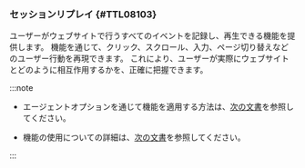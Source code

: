 ### セッションリプレイ {#TTL08103}

<InDoc pages="analyze-pageload"><ImgLang img='browser-pageloadhitmap-details-session-replay.png' desc='セッションリプレイ' /></InDoc>

<InDoc pages="analyze-ajax-hitmap"><ImgLang img='browser-analysis-ajax-hitmap-session-replay.png' desc='セッションリプレイ' /></InDoc>

<InDoc pages="user-session-log-search"><ImgLang img="browser-analysis-user-session-log-details-session-replay.png" desc="セッションリプレイ" /></InDoc>

ユーザーがウェブサイトで行うすべてのイベントを記録し、再生できる機能を提供します。 <Cmdname sid="TTL08103" className="uitext" />機能を通じて、クリック、スクロール、入力、ページ切り替えなどのユーザー行動を再現できます。 これにより、ユーザーが実際にウェブサイトとどのように相互作用するかを、正確に把握できます。 

:::note

- エージェントオプションを通じて<Cmdname sid="TTL08103" className="uitext" />機能を適用する方法は、[次の文書](session-replay#set-agentoption)を参照してください。

- <Cmdname sid="TTL08103" className="uitext" />機能の使用についての詳細は、[次の文書](session-replay#usage)を参照してください。

:::
